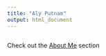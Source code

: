 ```yaml
---
title: "Aly Putnam"
output: html_document
---
```

```r

```

Check out the [About Me](About.html) section